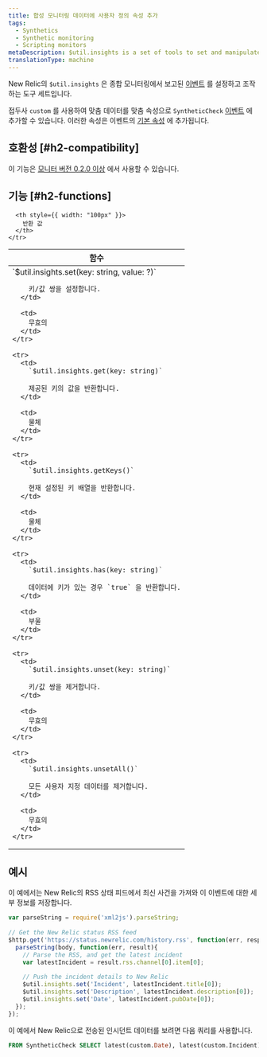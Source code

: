 ```yaml
---
title: 합성 모니터링 데이터에 사용자 정의 속성 추가
tags:
  - Synthetics
  - Synthetic monitoring
  - Scripting monitors
metaDescription: $util.insights is a set of tools to set and manipulate synthetic event data in New Relic.
translationType: machine
---
```


New Relic의 `$util.insights` 은 종합 모니터링에서 보고된 [이벤트](/docs/using-new-relic/data/understand-data/new-relic-data-types#event-data) 를 설정하고 조작하는 도구 세트입니다.

접두사 `custom` 를 사용하여 맞춤 데이터를 맞춤 속성으로 `SyntheticCheck` [이벤트](/docs/data-apis/understand-data/new-relic-data-types/#event-data) 에 추가할 수 있습니다. 이러한 속성은 이벤트의 [기본 속성](/docs/insights/new-relic-insights/decorating-events/synthetics-default-attributes-insights#syntheticcheck-table) 에 추가됩니다.

## 호환성 [#h2-compatibility]

이 기능은 [모니터 버전 0.2.0 이상](/docs/synthetics/new-relic-synthetics/scripting-monitors/scripted-monitor-runtime-environment) 에서 사용할 수 있습니다.

## 기능 [#h2-functions]

<table>
  <thead>
    <tr>
      <th>
        함수
      </th>

      <th style={{ width: "100px" }}>
        반환 값
      </th>
    </tr>
  </thead>

  <tbody>
    <tr>
      <td>
        `$util.insights.set(key: string, value: ?)`

        키/값 쌍을 설정합니다.
      </td>

      <td>
        무효의
      </td>
    </tr>

    <tr>
      <td>
        `$util.insights.get(key: string)`

        제공된 키의 값을 반환합니다.
      </td>

      <td>
        물체
      </td>
    </tr>

    <tr>
      <td>
        `$util.insights.getKeys()`

        현재 설정된 키 배열을 반환합니다.
      </td>

      <td>
        물체
      </td>
    </tr>

    <tr>
      <td>
        `$util.insights.has(key: string)`

        데이터에 키가 있는 경우 `true` 을 반환합니다.
      </td>

      <td>
        부울
      </td>
    </tr>

    <tr>
      <td>
        `$util.insights.unset(key: string)`

        키/값 쌍을 제거합니다.
      </td>

      <td>
        무효의
      </td>
    </tr>

    <tr>
      <td>
        `$util.insights.unsetAll()`

        모든 사용자 지정 데이터를 제거합니다.
      </td>

      <td>
        무효의
      </td>
    </tr>
  </tbody>
</table>

## 예시

이 예에서는 New Relic의 RSS 상태 피드에서 최신 사건을 가져와 이 이벤트에 대한 세부 정보를 저장합니다.

```javascript
var parseString = require('xml2js').parseString;
 
// Get the New Relic status RSS feed
$http.get('https://status.newrelic.com/history.rss', function(err, response, body) {
  parseString(body, function(err, result){
    // Parse the RSS, and get the latest incident
    var latestIncident = result.rss.channel[0].item[0];
    
    // Push the incident details to New Relic 
    $util.insights.set('Incident', latestIncident.title[0]);
    $util.insights.set('Description', latestIncident.description[0]);
    $util.insights.set('Date', latestIncident.pubDate[0]);
  });
});
```

이 예에서 New Relic으로 전송된 인시던트 데이터를 보려면 다음 쿼리를 사용합니다.

```sql
FROM SyntheticCheck SELECT latest(custom.Date), latest(custom.Incident), latest(custom.Description) WHERE monitorName = "Monitor Name Here"
```